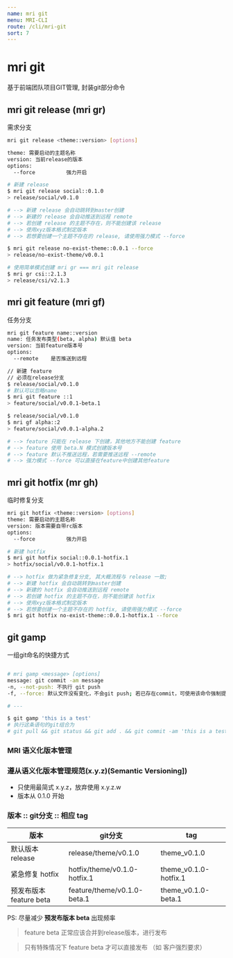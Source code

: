 ```yaml
---
name: mri git
menu: MRI-CLI
route: /cli/mri-git
sort: 7
---
```



# mri git

基于前端团队项目GIT管理, 封装git部分命令


## mri git release (mri gr)

需求分支

```bash
mri git release <theme::version> [options]

theme: 需要启动的主题名称
version: 当前release的版本
options:
  --force          强力开启
```

```sh
# 新建 release
$ mri git release social::0.1.0
> release/social/v0.1.0

# --> 新建 release 会自动跳转到master创建
# --> 新建的 release 会自动推送到远程 remote
# --> 若创建 release 的主题不存在，则不能创建该 release
# --> 使用xyz版本格式制定版本
# --> 若想要创建一个主题不存在的 release, 请使用强力模式 --force

$ mri git release no-exist-theme::0.0.1 --force
> release/no-exist-theme/v0.0.1

# 使用简单模式创建 mri gr === mri git release
$ mri gr csi::2.1.3
> release/csi/v2.1.3

```

## mri git feature (mri gf)

任务分支

```bash
mri git feature name::version
name: 任务发布类型(beta, alpha) 默认值 beta
version: 当前feature版本号
options:
  --remote    是否推送到远程
```

```bash
// 新建 feature
// 必须在release分支
$ release/social/v0.1.0
# 默认可以忽略name
$ mri git feature ::1
> feature/social/v0.0.1-beta.1

$ release/social/v0.1.0
$ mri gf alpha::2
> feature/social/v0.0.1-alpha.2

# --> feature 只能在 release 下创建，其他地方不能创建 feature
# --> feature 使用 beta.N 模式创建版本号
# --> feature 默认不推送远程，若需要推送远程 --remote
# --> 强力模式 --force 可以直接在feature中创建其他feature
```

## mri git hotfix (mr gh)

临时修复分支

```bash
mri git hotfix <theme::version> [options]
theme: 需要启动的主题名称
version: 版本需要自带rc版本
options:
  --force          强力开启
```

```sh
# 新建 hotfix
$ mri git hotfix social::0.0.1-hotfix.1
> hotfix/social/v0.0.1-hotfix.1

# --> hotfix 做为紧急修复分支, 其大概流程与 release 一致;
# --> 新建 hotfix 会自动跳转到master创建
# --> 新建的 hotfix 会自动推送到远程 remote
# --> 若创建 hotfix 的主题不存在，则不能创建该 hotfix
# --> 使用xyz版本格式制定版本
# --> 若想要创建一个主题不存在的 hotfix, 请使用强力模式 --force
$ mri git hotfix no-exist-theme::0.0.1-hotfix.1 --force

```

## git gamp

一组git命名的快捷方式

```bash

# mri gamp <message> [options]
message: git commit -am message
-n, --not-push: 不执行 git push
-f, --force: 默认文件没有变化，不会git push; 若已存在commit，可使用该命令强制提交文件

# ---

$ git gamp 'this is a test'
# 执行这条语句的git组合为
# git pull && git status && git add . && git commit -am 'this is a test' && git push

```

### MRI 语义化版本管理

### 遵从语义化版本管理规范(x.y.z)(Semantic Versioning])

- 只使用最简式 x.y.z，放弃使用 x.y.z.w
- 版本从 0.1.0 开始

### 版本 :: git分支 :: 相应 tag

| 版本 | git分支 | tag |
| ------ | ----- | ------ |
| 默认版本 release | release/theme/v0.1.0 | theme_v0.1.0 |
| 紧急修复 hotfix | hotfix/theme/v0.1.0-hotfix.1 | theme_v0.1.0-hotfix.1 |
| 预发布版本 feature beta | feature/theme/v0.1.0-beta.1 | theme_v0.1.0-beta.1 |

PS: 尽量减少 **预发布版本 beta** 出现频率
> feature beta 正常应该合并到release版本，进行发布

> 只有特殊情况下 feature beta 才可以直接发布 （如 客户强烈要求）

